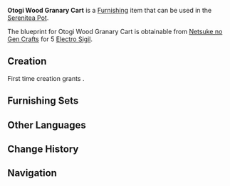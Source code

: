 {{Furnishing Infobox
|id             = 370507
|image          = Item Otogi Wood Granary Cart.png
|category       = Building
|subcategory    = Free Booth
|rarity         = 2
|adeptal_energy = 30
|load           = 35
|reduced_load   = 24
|description    = A pushcart that carries supplies of grain. These carts tend to be made from hastily-modified [[Otogi Wood]], while the grain sacks have been tightly bound.<br />The old farmers of [[Inazuma]] have a secret trick to storing grain: they oven-dry [[Lavender Melon]] skin and grind it into powder before adding tea powder, stir-frying them both, and pouring the lot to mix with grain. This helps to prevent pests and mildew from setting in. However, the aforementioned method does give any grain so processed a rather strange smell, and it is for that reason that such methods are rarely used anymore.
|blueprint      = Purchased from [[Netsuke no Gen Crafts]]
}}
'''Otogi Wood Granary Cart''' is a [[Furnishing]] item that can be used in the [[Serenitea Pot]].

The blueprint for Otogi Wood Granary Cart is obtainable from [[Netsuke no Gen Crafts]] for 5 [[Electro Sigil]].

==Creation==
First time creation grants {{Item|Trust|24|x=30}}.
{{Recipe
|type = Creation
|time = 12h
|Otogi Wood = 4
|sort = Otogi Wood
}}

==Furnishing Sets==
{{Craft Usage}}

==Other Languages==
{{Other Languages
|default_hidden = 1
|en      = Otogi Wood Granary Cart
|zhs     = 御伽木储粮推车
|zhs_rm  = Yùjiā-mù Chǔliáng Tuīchē
|zht     = 御伽木儲糧推車
|zht_rm  = Yùjiā-mù Chǔliáng Tuīchē
|ja      = 御伽の食料台車
|ja_rm   = Otogi no Shokuryou Daisha
|ko      = 오토기나무 식량 저장용 수레
|ko_rm   = Otoginamu Singnyang Jeojang'yong Sure
|es      = Carro de almacenaje de madera de murmurador
|fr      = Chariot à grains en bois de dulcinier
|ru      = Зерновоз из древесины отоги
|th      = รถเข็นธัญพืชไม้ Otogi
|th_rm   = 
|vi      = Xe Đẩy Lương Thực Otogi
|de      = Nahrungs-Schiebewagen aus Otogi-Holz
|id      = Gerobak Hasil Tani dari Otogi
|pt      = Carrinho Armazenador de Grãos de Madeira Otogi
}}

==Change History==
{{Change History|2.4}}

==Navigation==
{{Furnishing Navbox/Exterior|Building}}